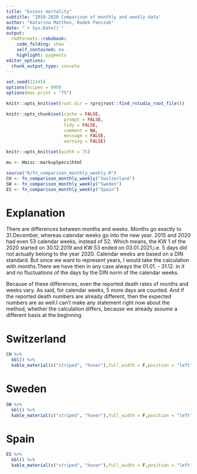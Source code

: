 ```yaml
---
title: "Excess mortality"
subtitle: "2010-2020 Comparison of monthly and weekly data"
author: "Katarina Matthes, Radek Panczak"
date: "`r Sys.Date()`"
output:
  rmdformats::robobook:
    code_folding: show
    self_contained: no
    highlight: pygments
editor_options: 
  chunk_output_type: console
---
```


<!-- ----------------------------------------------------- -->

```r
set.seed(12345)
options(scipen = 999)
options(max.print = "75")
```

```r
knitr::opts_knit$set(root.dir = rprojroot::find_rstudio_root_file())

knitr::opts_chunk$set(cache = FALSE,
                      prompt = FALSE,
                      tidy = FALSE,
                      comment = NA,
                      message = FALSE,
                      warning = FALSE)

knitr::opts_knit$set(width = 75)

mu <- Hmisc::markupSpecs$html
```

<!-- ----------------------------------------------------- -->

```r
source("R/fn_comparison_monthly_weekly.R")
CH <- fn_comparison_monthly_weekly("Switzerland")
SW <- fn_comparison_monthly_weekly("Sweden")
ES <- fn_comparison_monthly_weekly("Spain")
```
# Explanation

There are differences between months and weeks. Months go exactly to 31.December, whereas calendar weeks go into the new year. 2015 and 2020 had even 53 calendar weeks, instead of 52.  Which means, the KW 1 of the 2020 started on 30.12.2019 and KW 53 ended on 03.01.2021,i.e. 5 days did not actually belong to the year 2020. Calendar weeks are based on a DIN standard. But since we want to represent years, I would take the calculation with months.There we have then in any case always the 01.01. - 31.12. in it and no fluctuations of the days by the DIN norm of the calendar weeks.

Because of these differences, even the reported death rates of months and weeks vary. As said, for calendar weeks, 5 more days are counted. And if the reported death numbers are already different, then the expected numbers are as well.I can't make any statement right now about the method, whether the calculation differs, because we already assume a different basis at the beginning. 

# Switzerland 

```r
CH %>%
  kbl() %>%
  kable_material(c("striped", "hover"),full_width = F,position = "left")
```

# Sweden

```r
SW %>%
  kbl() %>%
  kable_material(c("striped", "hover"),full_width = F,position = "left")
```

# Spain
```r
ES %>%
  kbl() %>%
  kable_material(c("striped", "hover"),full_width = F,position = "left")
```
